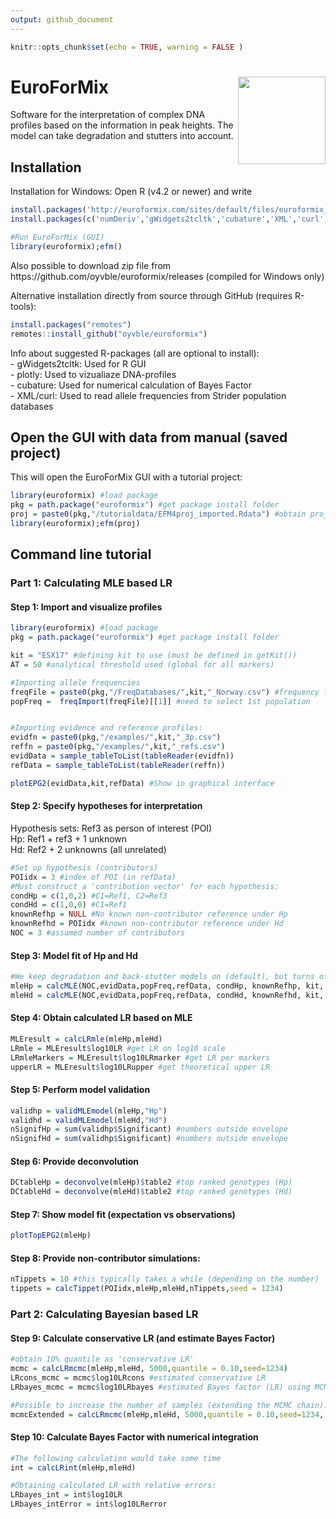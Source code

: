 ```yaml
---
output: github_document
---
```


```r
knitr::opts_chunk$set(echo = TRUE, warning = FALSE )
```


# EuroForMix <img src="man/figures/efmlogo.png" align="right" height=140/>
Software for the interpretation of complex DNA profiles based on the information in peak heights. The model can take degradation and stutters into account.

## Installation
Installation for Windows: Open R (v4.2 or newer) and write
```r
install.packages('http://euroformix.com/sites/default/files/euroformix_4.2.3.zip',repos=NULL,type='win.binary')
install.packages(c('numDeriv','gWidgets2tcltk','cubature','XML','curl','plotly'))

#Run EuroForMix (GUI)
library(euroformix);efm() 
```

Also possible to download zip file from https://github.com/oyvble/euroformix/releases (compiled for Windows only)

Alternative installation directly from source through GitHub (requires R-tools):
```r
install.packages("remotes")
remotes::install_github("oyvble/euroformix")
```

Info about suggested R-packages (all are optional to install):\
- gWidgets2tcltk: Used for R GUI\
- plotly: Used to vizualiaze DNA-profiles\
- cubature: Used for numerical calculation of Bayes Factor\
- XML/curl: Used to read allele frequencies from Strider population databases

## Open the GUI with data from manual (saved project)
This will open the EuroForMix GUI with a tutorial project:
```r
library(euroformix) #load package
pkg = path.package("euroformix") #get package install folder
proj = paste0(pkg,"/tutorialdata/EFM4proj_imported.Rdata") #obtain project file
library(euroformix);efm(proj)
```


## Command line tutorial

### Part 1: Calculating MLE based LR

#### Step 1: Import and visualize profiles
```r
library(euroformix) #load package
pkg = path.package("euroformix") #get package install folder

kit = "ESX17" #defining kit to use (must be defined in getKit())
AT = 50 #analytical threshold used (global for all markers)

#Importing allele frequencies
freqFile = paste0(pkg,"/FreqDatabases/",kit,"_Norway.csv") #frequency file to use
popFreq =  freqImport(freqFile)[[1]] #need to select 1st population


#Importing evidence and reference profiles:
evidfn = paste0(pkg,"/examples/",kit,"_3p.csv")
reffn = paste0(pkg,"/examples/",kit,"_refs.csv")
evidData = sample_tableToList(tableReader(evidfn))
refData = sample_tableToList(tableReader(reffn))
```

```r
plotEPG2(evidData,kit,refData) #Show in graphical interface

```


#### Step 2: Specify hypotheses for interpretation
Hypothesis sets: Ref3 as person of interest (POI) \
Hp: Ref1 + ref3 + 1 unknown \
Hd: Ref2 + 2 unknowns (all unrelated)

```r
#Set up hypothesis (contributors)
POIidx = 3 #index of POI (in refData)
#Must construct a 'contribution vector' for each hypothesis:
condHp = c(1,0,2) #C1=Ref1, C2=Ref3
condHd = c(1,0,0) #C1=Ref1
knownRefhp = NULL #No known non-contributor reference under Hp
knownRefhd = POIidx #known non-contributor reference under Hd
NOC = 3 #assumed number of contributors

```

#### Step 3: Model fit of Hp and Hd 
```r

#We keep degradation and back-stutter models on (default), but turns off forward stutter model:
mleHp = calcMLE(NOC,evidData,popFreq,refData, condHp, knownRefhp, kit, FWS=FALSE) 
mleHd = calcMLE(NOC,evidData,popFreq,refData, condHd, knownRefhd, kit, FWS=FALSE) 
```

#### Step 4: Obtain calculated LR based on MLE
```r
MLEresult = calcLRmle(mleHp,mleHd)
LRmle = MLEresult$log10LR #get LR on log10 scale
LRmleMarkers = MLEresult$log10LRmarker #get LR per markers
upperLR = MLEresult$log10LRupper #get theoretical upper LR
```

#### Step 5: Perform model validation
```r
validhp = validMLEmodel(mleHp,"Hp")
validhd = validMLEmodel(mleHd,"Hd")
nSignifHp = sum(validhp$Significant) #numbers outside envelope
nSignifHd = sum(validhp$Significant) #numbers outside envelope
```

#### Step 6: Provide deconvolution
```r
DCtableHp = deconvolve(mleHp)$table2 #top ranked genotypes (Hp)
DCtableHd = deconvolve(mleHd)$table2 #top ranked genotypes (Hd)
```

#### Step 7: Show model fit (expectation vs observations)
```r
plotTopEPG2(mleHp)
```

#### Step 8: Provide non-contributor simulations:
```r
nTippets = 10 #this typically takes a while (depending on the number)
tippets = calcTippet(POIidx,mleHp,mleHd,nTippets,seed = 1234) 

```

### Part 2: Calculating Bayesian based LR

#### Step 9: Calculate conservative LR (and estimate Bayes Factor)
```r
#obtain 10% quantile as 'conservative LR'
mcmc = calcLRmcmc(mleHp,mleHd, 5000,quantile = 0.10,seed=1234)
LRcons_mcmc = mcmc$log10LRcons #estimated conservative LR
LRbayes_mcmc = mcmc$log10LRbayes #estimated Bayes factor (LR) using MCMC

#Possible to increase the number of samples (extending the MCMC chain):
mcmcExtended = calcLRmcmc(mleHp,mleHd, 5000,quantile = 0.10,seed=1234,,mcmcObjList=mcmc$mcmcObj)
```

#### Step 10: Calculate Bayes Factor with numerical integration

```r
#The following calculation would take some time
int = calcLRint(mleHp,mleHd)

#Obtaining calculated LR with relative errors:
LRbayes_int = int$log10LR 
LRbayes_intError = int$log10LRerror

```


